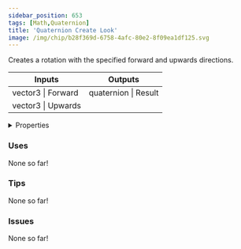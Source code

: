 ```yaml
---
sidebar_position: 653
tags: [Math,Quaternion]
title: 'Quaternion Create Look'
image: /img/chip/b28f369d-6758-4afc-80e2-8f09ea1df125.svg
---
```


Creates a rotation with the specified forward and upwards directions.



<IChip uuid="b28f369d-6758-4afc-80e2-8f09ea1df125"/>

<table><thead><tr><th>Inputs</th><th>Outputs</th></tr></thead><tbody><tr><td>vector3 | Forward</td><td>quaternion | Result</td></tr><tr><td>vector3 | Upwards</td><td /></tr></tbody></table>

<details>
  <summary>Properties</summary>
  <div>
    <div>
    <table>
      <tbody>
        <tr>
          <td>Is beta required?</td>
          <td>No</td>
        </tr>
        <tr>
          <td>Is chip a trolling risk?</td>
          <td>No</td>
        </tr>
        <tr>
          <td>Is chip a role assignment risk?</td>
          <td>No</td>
        </tr>
        <tr>
          <td>Chip UUID</td>
          <td>b28f369d-6758-4afc-80e2-8f09ea1df125</td>
        </tr>
        <tr>
          <td>Room availability</td>
          <td>Available everywhere</td>
        </tr>
      </tbody>
    </table>
    </div>
  </div>
</details>

### Uses

None so far!

### Tips

None so far!

### Issues

None so far!
